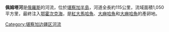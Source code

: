 '''佩姆塔河'''是[[俄羅斯|俄羅斯]]的河流，位於[[堪察加半島|堪察加半島]]，河道全長約115公里，流域面積1,050平方里，最終注入[[鄂霍次克海|鄂霍次克海]]，是[[紅大馬哈魚|紅大馬哈魚]]、[[大麻哈魚|大麻哈魚]]和[[大麻哈魚|大麻哈魚]]的產卵地。

{{Russia-geo-stub}}

[[Category:堪察加边疆区河流|Category:堪察加边疆区河流]]